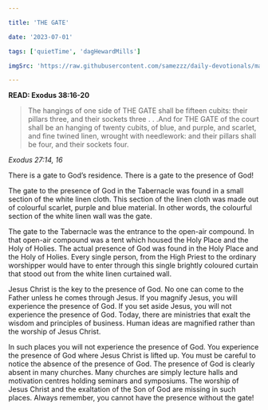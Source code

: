 ```yaml
---

title: 'THE GATE'

date: '2023-07-01'

tags: ['quietTime', 'dagHewardMills']

imgSrc: 'https://raw.githubusercontent.com/samezzz/daily-devotionals/main/images/evangelist-dag.jpg'

---
```


**READ: Exodus 38:16-20**

>The hangings of one side of THE GATE shall be fifteen cubits: their pillars three, and their sockets three . . .And for THE GATE of the court shall be an hanging of twenty cubits, of blue, and purple, and scarlet, and fine twined linen, wrought with needlework: and their pillars shall be four, and their sockets four. 

*Exodus 27:14, 16*

There is a gate to God’s residence. There is a gate to the presence of God! 

The gate to the presence of God in the Tabernacle was found in a small section of the white linen cloth. This section of the linen cloth was made out of colourful scarlet, purple and blue material. In other words, the colourful section of the white linen wall was the gate. 

The gate to the Tabernacle was the entrance to the open-air compound. In that open-air compound was a tent which housed the Holy Place and the Holy of Holies. The actual presence of God was found in the Holy Place and the Holy of Holies. Every single person, from the High Priest to the ordinary worshipper would have to enter through this single brightly coloured curtain that stood out from the white linen curtained wall.

Jesus Christ is the key to the presence of God. No one can come to the Father unless he comes through Jesus. If you magnify Jesus, you will experience the presence of God. If you set aside Jesus, you will not experience the presence of God. Today, there are ministries that exalt the wisdom and principles of business. Human ideas are magnified rather than the worship of Jesus Christ. 

In such places you will not experience the presence of God. You experience the presence of God where Jesus Christ is lifted up. You must be careful to notice the absence of the presence of God. The presence of God is clearly absent in many churches. Many churches are simply lecture halls and motivation centres holding seminars and symposiums. The worship of Jesus Christ and the exaltation of the Son of God are missing in such places. Always remember, you cannot have the presence without the gate! 
